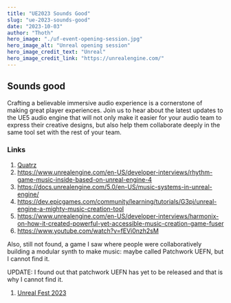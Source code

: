 ```yaml
---
title: "UE2023 Sounds Good"
slug: "ue-2023-sounds-good"
date: "2023-10-03"
author: "Thoth"
hero_image: "./uf-event-opening-session.jpg"
hero_image_alt: "Unreal opening session"
hero_image_credit_text: "Unreal"
hero_image_credit_link: "https://unrealengine.com/"
---
```


## Sounds good

Crafting a believable immersive audio experience is a cornerstone of making great player experiences. Join us to hear about the latest updates to the UE5 audio engine that will not only make it easier for your audio team to express their creative designs, but also help them collaborate deeply in the same tool set with the rest of your team.

### Links
1. [Quatrz](https://docs.unrealengine.com/5.0/en-US/quartz-in-unreal-engine/)
1. https://www.unrealengine.com/en-US/developer-interviews/rhythm-game-music-inside-based-on-unreal-engine-4
1. https://docs.unrealengine.com/5.0/en-US/music-systems-in-unreal-engine/
1. https://dev.epicgames.com/community/learning/tutorials/G3pj/unreal-engine-a-mighty-music-creation-tool
1. https://www.unrealengine.com/en-US/developer-interviews/harmonix-on-how-it-created-powerful-yet-accessible-music-creation-game-fuser
1. https://www.youtube.com/watch?v=fEVi0nzh2sM

Also, still not found, a game I saw where people were collaboratively building a modular synth to make music:
maybe called Patchwork UEFN, but I cannot find it.

UPDATE: I found out that patchwork UEFN has yet to be released and that is why I cannot find it.

1. [Unreal Fest 2023](https://www.unrealengine.com/en-US/events/unreal-fest-2023)
